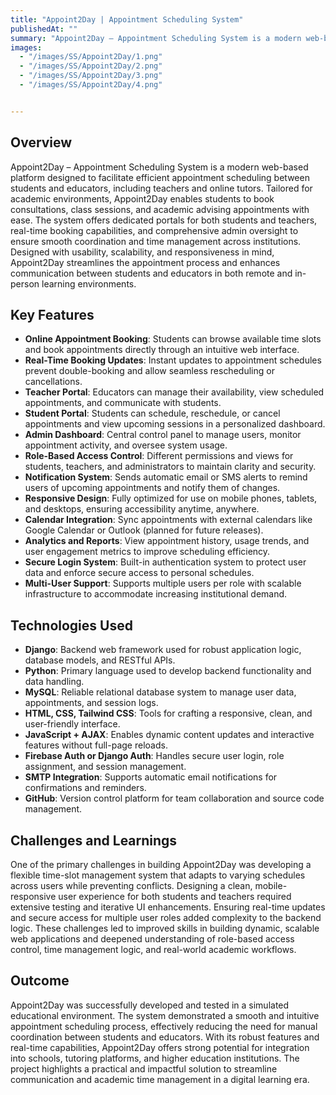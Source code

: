 ```yaml
---
title: "Appoint2Day | Appointment Scheduling System"
publishedAt: ""
summary: "Appoint2Day – Appointment Scheduling System is a modern web-based platform designed to facilitate efficient appointment scheduling between students and educators, including teachers and online tutors. Tailored for academic environments, Appoint2Day enables students to book consultations, class sessions, and academic advising appointments with ease. The system offers dedicated portals for both students and teachers, real-time booking capabilities, and comprehensive admin oversight to ensure smooth coordination and time management across institutions. Designed with usability, scalability, and responsiveness in mind, Appoint2Day streamlines the appointment process and enhances communication between students and educators in both remote and in-person learning environments."
images:
  - "/images/SS/Appoint2Day/1.png"
  - "/images/SS/Appoint2Day/2.png"
  - "/images/SS/Appoint2Day/3.png"
  - "/images/SS/Appoint2Day/4.png"


---
```


## Overview

Appoint2Day – Appointment Scheduling System is a modern web-based platform designed to facilitate efficient appointment scheduling between students and educators, including teachers and online tutors. Tailored for academic environments, Appoint2Day enables students to book consultations, class sessions, and academic advising appointments with ease. The system offers dedicated portals for both students and teachers, real-time booking capabilities, and comprehensive admin oversight to ensure smooth coordination and time management across institutions. Designed with usability, scalability, and responsiveness in mind, Appoint2Day streamlines the appointment process and enhances communication between students and educators in both remote and in-person learning environments.


## Key Features

- **Online Appointment Booking**: Students can browse available time slots and book appointments directly through an intuitive web interface.
- **Real-Time Booking Updates**: Instant updates to appointment schedules prevent double-booking and allow seamless rescheduling or cancellations.
- **Teacher Portal**: Educators can manage their availability, view scheduled appointments, and communicate with students.
- **Student Portal**: Students can schedule, reschedule, or cancel appointments and view upcoming sessions in a personalized dashboard.
- **Admin Dashboard**: Central control panel to manage users, monitor appointment activity, and oversee system usage.
- **Role-Based Access Control**: Different permissions and views for students, teachers, and administrators to maintain clarity and security.
- **Notification System**: Sends automatic email or SMS alerts to remind users of upcoming appointments and notify them of changes.
- **Responsive Design**: Fully optimized for use on mobile phones, tablets, and desktops, ensuring accessibility anytime, anywhere.
- **Calendar Integration**: Sync appointments with external calendars like Google Calendar or Outlook (planned for future releases).
- **Analytics and Reports**: View appointment history, usage trends, and user engagement metrics to improve scheduling efficiency.
- **Secure Login System**: Built-in authentication system to protect user data and enforce secure access to personal schedules.
- **Multi-User Support**: Supports multiple users per role with scalable infrastructure to accommodate increasing institutional demand.


## Technologies Used

- **Django**: Backend web framework used for robust application logic, database models, and RESTful APIs.
- **Python**: Primary language used to develop backend functionality and data handling.
- **MySQL**: Reliable relational database system to manage user data, appointments, and session logs.
- **HTML, CSS, Tailwind CSS**: Tools for crafting a responsive, clean, and user-friendly interface.
- **JavaScript + AJAX**: Enables dynamic content updates and interactive features without full-page reloads.
- **Firebase Auth or Django Auth**: Handles secure user login, role assignment, and session management.
- **SMTP Integration**: Supports automatic email notifications for confirmations and reminders.
- **GitHub**: Version control platform for team collaboration and source code management.



## Challenges and Learnings

One of the primary challenges in building Appoint2Day was developing a flexible time-slot management system that adapts to varying schedules across users while preventing conflicts. Designing a clean, mobile-responsive user experience for both students and teachers required extensive testing and iterative UI enhancements. Ensuring real-time updates and secure access for multiple user roles added complexity to the backend logic. These challenges led to improved skills in building dynamic, scalable web applications and deepened understanding of role-based access control, time management logic, and real-world academic workflows.


## Outcome

Appoint2Day was successfully developed and tested in a simulated educational environment. The system demonstrated a smooth and intuitive appointment scheduling process, effectively reducing the need for manual coordination between students and educators. With its robust features and real-time capabilities, Appoint2Day offers strong potential for integration into schools, tutoring platforms, and higher education institutions. The project highlights a practical and impactful solution to streamline communication and academic time management in a digital learning era.